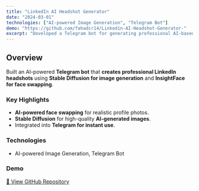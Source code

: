 ```yaml
---
title: "LinkedIn AI Headshot Generator"
date: "2024-03-01"
technologies: ["AI-powered Image Generation", "Telegram Bot"]
demo: "https://github.com/fahadcr14/Linkedin-AI-Headshot-Generator-"
excerpt: "Developed a Telegram bot for generating professional AI-based headshots."
---
```


## Overview

Built an AI-powered **Telegram bot** that **creates professional LinkedIn headshots** using **Stable Diffusion for image generation** and **InsightFace for face swapping**.

### Key Highlights

- **AI-powered face swapping** for realistic profile photos.
- **Stable Diffusion** for high-quality **AI-generated images**.
- Integrated into **Telegram for instant use**.

### Technologies

- AI-powered Image Generation, Telegram Bot

### Demo

[📂 View GitHub Repository](https://github.com/fahadcr14/Linkedin-AI-Headshot-Generator-)

